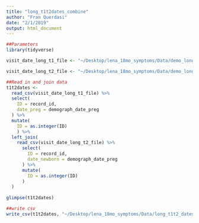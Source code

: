 ```yaml
---
title: "long_t1t2dates_combine"
author: "Fran Querdasi"
date: "2/1/2019"
output: html_document
---
```


```r
##Parameters
library(tidyverse)

visit_date_long_t1_file <- "~/Desktop/lena_18mo_symptoms/Data/demo_long_preg_20190131.csv"

visit_date_long_t2_file <- "~/Desktop/lena_18mo_symptoms/Data/demo_long_nb_20190131.csv"
```

```r
##Read in and join data
t1t2dates <-
  read_csv(visit_date_long_t1_file) %>% 
  select(
    ID = record_id,
    date_preg = demograph_date_preg
  ) %>% 
  mutate(
    ID = as.integer(ID)
    ) %>% 
  left_join(
    read_csv(visit_date_long_t2_file) %>% 
      select(
        ID = record_id,
        date_newborn = demograph_date_preg
      ) %>% 
      mutate(
        ID = as.integer(ID)
      )
  )
    
glimpse(t1t2dates)
```

```r
##write csv
write_csv(t1t2dates, "~/Desktop/lena_18mo_symptoms/Data/long_t1t2_dates_20190131.csv")
```

